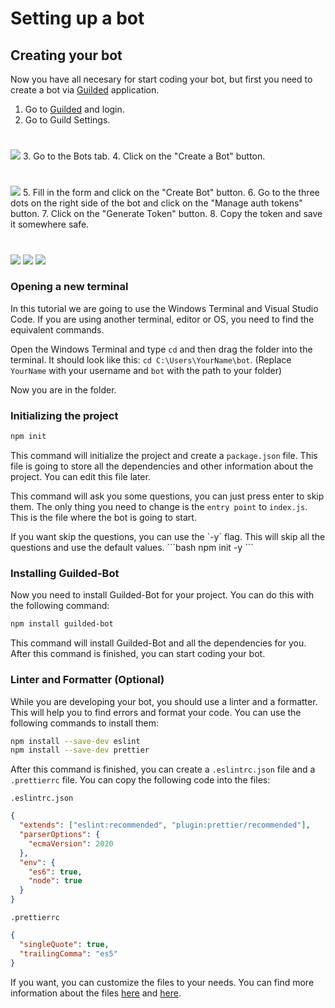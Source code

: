 # Setting up a bot
## Creating your bot
Now you have all necesary for start coding your bot, but first you need to create a bot via [Guilded](https://www.guilded.gg) application. 

1. Go to [Guilded](https://www.guilded.gg) and login.
2. Go to Guild Settings. 
#
![](../../../public/img/tutorial/bot-create/1.png)
3. Go to the Bots tab.
4. Click on the "Create a Bot" button.
#
![](../../../public/img/tutorial/bot-create/2.png)
5. Fill in the form and click on the "Create Bot" button.
6. Go to the three dots on the right side of the bot and click on the "Manage auth tokens" button.
7. Click on the "Generate Token" button.
8. Copy the token and save it somewhere safe.
#
![](../../../public/img/tutorial/bot-create/3.png)
![](../../../public/img/tutorial/bot-create/4.png)
![](../../../public/img/tutorial/bot-create/5.png)

### Opening a new terminal
<Callout emoji="❗" type="warning">
  In this tutorial we are going to use the Windows Terminal and Visual Studio Code. If you are using another terminal, editor or OS, you need to find the equivalent commands.
</Callout>

Open the Windows Terminal and type `cd` and then drag the folder into the terminal. 
It should look like this: `cd C:\Users\YourName\bot`. (Replace `YourName` with your username and `bot` with the path to your folder)

Now you are in the folder.

### Initializing the project
```bash
npm init
```
This command will initialize the project and create a `package.json` file. This file is going to store all the dependencies and other information about the project. You can edit this file later.

This command will ask you some questions, you can just press enter to skip them. The only thing you need to change is the `entry point` to `index.js`. This is the file where the bot is going to start.

<Callout emoji="🔔">
    If you want skip the questions, you can use the `-y` flag. This will skip all the questions and use the default values.
    ```bash
    npm init -y
    ```
</Callout>

### Installing Guilded-Bot

Now you need to install Guilded-Bot for your project. You can do this with the following command:

```bash
npm install guilded-bot
```

This command will install Guilded-Bot and all the dependencies for you. After this command is finished, you can start coding your bot.

### Linter and Formatter (Optional)
While you are developing your bot, you should use a linter and a formatter. This will help you to find errors and format your code. You can use the following commands to install them:

```bash
npm install --save-dev eslint
npm install --save-dev prettier
```

After this command is finished, you can create a `.eslintrc.json` file and a `.prettierrc` file. You can copy the following code into the files:

`.eslintrc.json`
```json
{
  "extends": ["eslint:recommended", "plugin:prettier/recommended"],
  "parserOptions": {
    "ecmaVersion": 2020
  },
  "env": {
    "es6": true,
    "node": true
  }
}
```

`.prettierrc`
```json
{
  "singleQuote": true,
  "trailingComma": "es5"
}
```

If you want, you can customize the files to your needs. You can find more information about the files [here](https://eslint.org/docs/user-guide/configuring) and [here](https://prettier.io/docs/en/configuration.html).